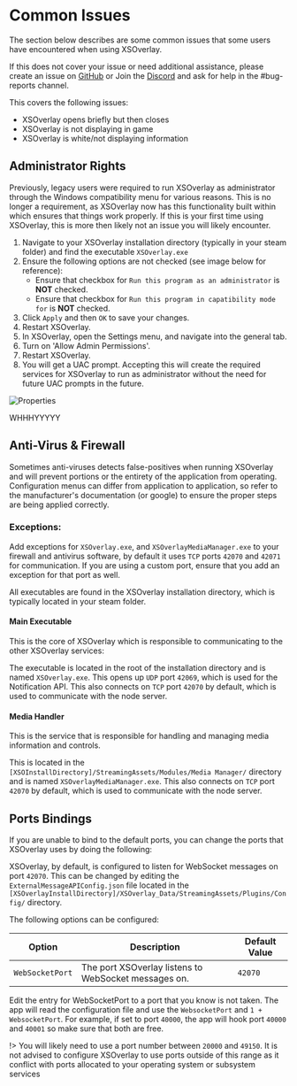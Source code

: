 # Common Issues

The section below describes are some common issues that some users have encountered when using XSOverlay. 

If this does not cover your issue or need additional assistance, please create an issue on [GitHub](https://github.com/Xiexe/XSOverlay-Issue-Tracker/issues/new?assignees=&labels=bug&template=bug_report.md&title=) or Join the [Discord](https://discord.gg/cqhZpytC89) and ask for help in the #bug-reports channel.

This covers the following issues:
- XSOverlay opens briefly but then closes
- XSOverlay is not displaying in game
- XSOverlay is white/not displaying information


## Administrator Rights
Previously, legacy users were required to run XSOverlay as administrator through the Windows compatibility menu for various reasons. This is no longer a requirement, as XSOverlay now has this functionality built within which ensures that things work properly. If this is your first time using XSOverlay, this is more then likely not an issue you will likely encounter.	

1. Navigate to your XSOverlay installation directory (typically in your steam folder) and find the executable `XSOverlay.exe`
2. Ensure the following options are not checked (see image below for reference):
	- Ensure that checkbox for `Run this program as an administrator` is **NOT** checked.		
    - Ensure that checkbox for `Run this program in capatibility mode for` is **NOT** checked.
3. Click `Apply` and then `OK` to save your changes.
4. Restart XSOverlay.
5. In XSOverlay, open the Settings menu, and navigate into the general tab. 			
6. Turn on 'Allow Admin Permissions'.
7. Restart XSOverlay.
8. You will get a UAC prompt. Accepting this will create the required services for XSOverlay to run as administrator without the need for future UAC prompts in the future.

![Properties](../img/XSOverlayPropertiesMarkup.png "Properties")

<Callout>
    WHHHYYYYY
</Callout>


## Anti-Virus & Firewall
Sometimes anti-viruses detects false-positives when running XSOverlay and will prevent portions or the entirety of the application from operating. Configuration menus can differ from application to application, so refer to the manufacturer's documentation (or google) to ensure the proper steps are being applied correctly.

### Exceptions:
Add exceptions for `XSOverlay.exe`, and `XSOverlayMediaManager.exe` to your firewall and antivirus software, by default it uses `TCP` ports `42070` and `42071` for communication. If you are using a custom port, ensure that you add an exception for that port as well.

All executables are found in the XSOverlay installation directory, which is typically located in your steam folder.

#### Main Executable
This is the core of XSOverlay which is responsible to communicating to the other XSOverlay services:

The executable is located in the root of the installation directory and is named `XSOverlay.exe`.
This opens up `UDP` port `42069`, which is used for the Notification API.
This also connects on `TCP` port `42070` by default, which is used to communicate with the node server.

#### Media Handler
This is the service that is responsible for handling and managing media information and controls.

This is located in the `[XSOInstallDirectory]/StreamingAssets/Modules/Media Manager/` directory and is named `XSOverlayMediaManager.exe`.
This also connects on `TCP` port `42070` by default, which is used to communicate with the node server.


## Ports Bindings

If you are unable to bind to the default ports, you can change the ports that XSOverlay uses by doing the following:

XSOverlay, by default, is configured to listen for WebSocket messages on port `42070`. This can be changed by editing the `ExternalMessageAPIConfig.json` file located in the `[XSOverlayInstallDirectory]/XSOverlay_Data/StreamingAssets/Plugins/Config/` directory.

The following options can be configured:

| Option | Description | Default Value |
| --- | --- | --- |
| `WebSocketPort` | The port XSOverlay listens to WebSocket messages on. | `42070` |

Edit the entry for WebSocketPort to a port that you know is not taken. The app will read the configuration file and use the `WebsocketPort` and `1 + WebsocketPort`. 
For example, if set to port `40000`, the app will hook port `40000` and `40001` so make sure that both are free.

!> You will likely need to use a port number between `20000` and `49150`. It is not advised to configure XSOverlay to use ports outside of this range as it conflict with ports allocated to your operating system or subsystem services 

 

